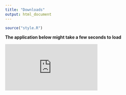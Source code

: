 ```yaml
---
title: "Downloads"
output: html_document
---
```


```r
source("style.R")
```


**The application below might take a few seconds to load**

<iframe class = "shiny_frame" src="http://127.0.0.1:3838/shiny_apps/download" frameBorder="0">
</iframe>



